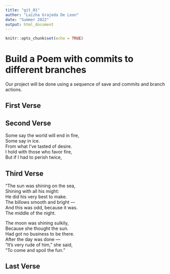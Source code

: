 ```yaml
---
title: "git_01"
author: "Laizha Grajeda De Leon"
date: "Summer 2022"
output: html_document
---
```


```r
knitr::opts_chunk$set(echo = TRUE)
```
# Build a Poem with commits to different branches
Our project will be done using a sequence of save and commits and branch actions.
<!-- Do not modify or change any text in "!--" bracketed areas such as this --- these are instructions to
you, if you change any of this the git program will notice it and compromise your git merging strategy !-->

## First Verse 
<!--Put the first five lines of a poem by Lewis Carrol in this section!-->

## Second Verse
<!--Put the first five lines of a poem by Robert Frost here!-->
Some say the world will end in fire,    
Some say in ice.    
From what I've tasted of desire.   
I hold with those who favor fire,    
But if I had to perish twice,    
    
## Third Verse
<!--Put the first two verses of The Walrus and the Carpenter here!-->
"The sun was shining on the sea,    
 Shining with all his might:    
He did his very best to make.   
 The billows smooth and bright —    
And this was odd, because it was.   
The middle of the night.    
    
The moon was shining sulkily,    
Because she thought the sun.   
Had got no business to be there.   
After the day was done —    
"It's very rude of him," she said,    
"To come and spoil the fun."    
      
## Last Verse
<!--Put a short poem of your choice 8-20 lines,here!-->
